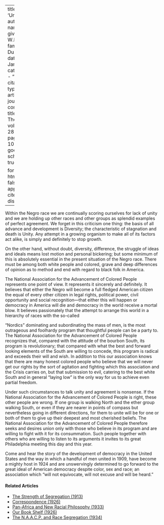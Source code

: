 
---
title: 'Unity'
author:
  - name:
      given: W.E.B.
      family: Du Bois
date: Jan. 1924
categories: 
  - ""
citation: 
  type: article-journal
  container-title: The Crisis
  volume: 28
  issue: 3
  page: 103-104
google-scholar: true

format:
  html:
    toc: false
    appendix-cite-as: display
---


Within the Negro race we are continually scoring ourselves for lack of unity and we are holding up other races and other groups as splendid examples of perfect agreement. We forget in this criticism one thing: the basis of all advance and development is Diversity; the characteristic of stagnation and death is Unity. Any attempt in a growing organism to make all of its factors act alike, is simply and definitely to stop growth.

On the other hand, without doubt, diversity, difference, the struggle of ideas and ideals means lost motion and personal bickering; but some minimum of this is absolutely essential in the present situation of the Negro race. There must be among both white people and colored, grave and deep differences of opinion as to method and end with regard to black folk in America.

The National Association for the Advancement of Colored People represents one point of view. It represents it sincerely and definitely. It believes that either the Negro will become a full fledged American citizen the equal of every other citizen in legal rights, political power, civil opportunity and social recognition---that either this will happen or democracy in America will die and democracy in the world receive a mortal blow. It believes passionately that the attempt to arrange this world in a hierarchy of races with the so-called

"Nordics" dominating and subordinating the mass of men, is the most outrageous and foolhardy program that thoughtful people can be a party to. The National Association for the Advancement of Colored People recognizes that, compared with the attitude of the bourbon South, its program is revolutionary; that compared with what the best and forward looking elements of the South are willing to concede, this program is radical and exceeds their will and wish. In addition to this our association knows that there are many honest colored people who believe that we will never get our rights by the sort of agitation and fighting which this association and the <span class="crisis-title">Crisis</span> carries on, but that submission to evil, catering to the best white South and in general "laying low" is the only way for us to achieve even partial freedom.

Under such circumstances to talk unity and agreement is nonsense. If the National Association for the Advancement of Colored People is right, these other people are wrong. If one group is walking North and the ether group walking South, or even if they are nearer in points of compass but nevertheless going in different directions, for them to unite will be for one or both of them to give up their deepest and most cherished beliefs. The National Association for the Advancement of Colored People therefore seeks and desires union only with those who believe in its program and are willing to fight with it for its consummation. Such people together with others who are willing to listen to its arguments it invites to its great Philadelphia meeting this day and this year.


Come and hear the story of the development of democracy in the United States and the way in which a handful of men united in 1909, have become a mighty host in 1924 and are unswervingly determined to go forward to the great ideal of American democracy despite color, sex and race; an association which "will not equivocate, will not excuse and will be heard."

<!-- Similar articles start here -->
<div  class="clear-wrap"></div>

#### Related Articles

* [The Strength of Segregation (1913)](/Volumes/07/03/strength_of_segregation.html)
* [Correspondence (1926)](/Volumes/31/05/correspondence.html)
* [Pan-Africa and New Racial Philosophy (1933)](/Volumes/40/11/panafrica_and_new_racial_philosophy.html)
* [Our Book Shelf (1926)](/Volumes/31/03/book_shelf.html)
* [The N.A.A.C.P. and Race Segregation (1934)](/Volumes/41/02/naacp_and_race_segregation.html)

<!-- Similar articles end here -->